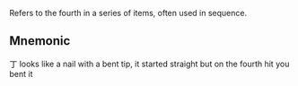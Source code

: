 Refers to the fourth in a series of items, often used in sequence.

## Mnemonic

丁 looks like a nail with a bent tip, it started straight but on the fourth hit you bent it
